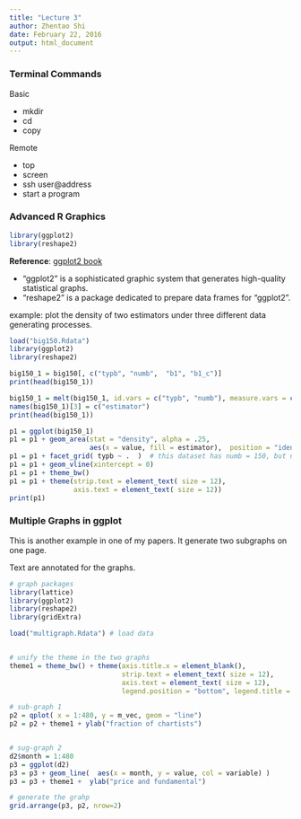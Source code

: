 ```yaml
---
title: "Lecture 3"
author: Zhentao Shi
date: February 22, 2016
output: html_document
---
```





### Terminal Commands

Basic

* mkdir
* cd
* copy

Remote

* top
* screen
* ssh user@address
* start a program

### Advanced R Graphics
```r
library(ggplot2)
library(reshape2)
```

**Reference**: [ggplot2 book](http://link.springer.com/book/10.1007%2F978-0-387-98141-3)

* "ggplot2" is a sophisticated graphic system that generates high-quality statistical graphs. 
* "reshape2" is a package dedicated to prepare data frames for "ggplot2".

example: plot the density of two estimators under three different data generating processes.

```r
load("big150.Rdata")
library(ggplot2)
library(reshape2)

big150_1 = big150[, c("typb", "numb",  "b1", "b1_c")]
print(head(big150_1))

big150_1 = melt(big150_1, id.vars = c("typb", "numb"), measure.vars = c("b1", "b1_c"))
names(big150_1)[3] = c("estimator")
print(head(big150_1))

p1 = ggplot(big150_1) 
p1 = p1 + geom_area(stat = "density", alpha = .25, 
                    aes(x = value, fill = estimator),  position = "identity")
p1 = p1 + facet_grid( typb ~ .  )  # this dataset has numb = 150, but no other sample size
p1 = p1 + geom_vline(xintercept = 0)
p1 = p1 + theme_bw()
p1 = p1 + theme(strip.text = element_text( size = 12), 
                axis.text = element_text( size = 12))
print(p1)
```



### Multiple Graphs in ggplot

This is another example in one of my papers. It generate two subgraphs on one page.

Text are annotated for the graphs.


```r
# graph packages
library(lattice)
library(ggplot2)
library(reshape2)
library(gridExtra)

load("multigraph.Rdata") # load data


# unify the theme in the two graphs
theme1 = theme_bw() + theme(axis.title.x = element_blank(), 
                            strip.text = element_text( size = 12), 
                            axis.text = element_text( size = 12),
                            legend.position = "bottom", legend.title = element_blank())

# sub-graph 1
p2 = qplot( x = 1:480, y = m_vec, geom = "line")
p2 = p2 + theme1 + ylab("fraction of chartists")


# sug-graph 2
d2$month = 1:480
p3 = ggplot(d2)
p3 = p3 + geom_line(  aes(x = month, y = value, col = variable) )  
p3 = p3 + theme1 +  ylab("price and fundamental")

# generate the grahp
grid.arrange(p3, p2, nrow=2)
```



